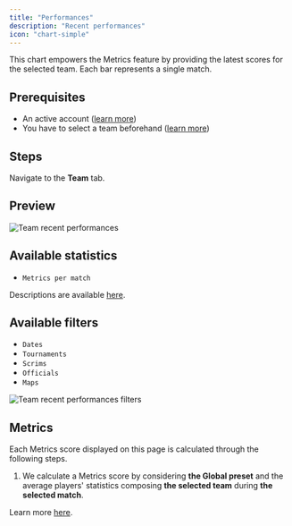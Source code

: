 ```yaml
---
title: "Performances"
description: "Recent performances"
icon: "chart-simple"
---
```


This chart empowers the Metrics feature by providing the latest scores for the selected team.
Each bar represents a single match.

## Prerequisites

- An active account ([learn more](/get-started/setup))
- You have to select a team beforehand ([learn more](/core/team/root))

## Steps

Navigate to the **Team** tab.

## Preview

<Frame>
    <img
        src="./images/performances/component.png"
        alt="Team recent performances"
    />
</Frame>

## Available statistics

- `Metrics per match`

Descriptions are available [here](/core/statistics-meaning).

## Available filters

- `Dates`
- `Tournaments`
- `Scrims`
- `Officials`
- `Maps`

<Frame>
    <img
        src="./images/performances/filters.png"
        alt="Team recent performances filters"
    />
</Frame>

## Metrics

Each Metrics score displayed on this page is calculated through the following steps.

1. We calculate a Metrics score by considering **the Global preset** and the average players' statistics composing
**the selected team** during **the selected match**.

Learn more [here](/core/metrics).
